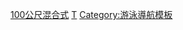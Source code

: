 {{navbox
|name  = 世界短道游泳錦標賽女子100公尺混合式金牌
|title = [[世界短道游泳錦標賽|世界短道游泳錦標賽女子100公尺混合式金牌]]
|state = {{{state|autocollapse}}}
|listclass = hlist
|titlestyle=background:#99BADD
|list1 = 
* 1999：{{flagicon|SVK}} [[Martina Moravcová]]
* 2000：{{flagicon|SVK}} [[Martina Moravcová]]
* 2002：{{flagicon|SVK}} [[Martina Moravcová]]
* 2004：{{flagicon|AUS}} [[布鲁克·汉森]]
* 2006：{{flagicon|AUS}} [[布鲁克·汉森]]
* 2008：{{flagicon|AUS}} [[Shayne Reese]]
* 2010：{{flagicon|USA}} [[Ariana Kukors]]
* 2012：{{flagicon|HUN}} [[霍苏·考廷考]]
* 2014：{{flagicon|HUN}} [[霍苏·考廷考]]
* 2016：{{flagicon|HUN}} [[霍苏·考廷考]]
* 2018：{{flagicon|HUN}} [[霍苏·考廷考]]
* 2021：{{flagicon|ISR}} [[Anastasia Gorbenko]]
}}<noinclude>
{{collapsible option}}
[[Category:世界短道游泳錦標賽導航模板|100公尺混合式]]
[[Category:混合式泳姿|T]]
[[Category:游泳導航模板]]
</noinclude>